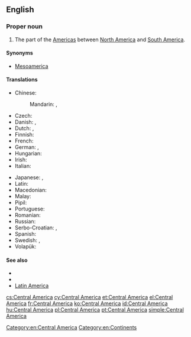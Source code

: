 ==English==

{{wikipedia}}

===Proper noun===
{{en-proper noun|head=[[central|Central]] [[America]]}}

# The part of the [[Americas]] between [[North America]] and [[South America]].

====Synonyms====
* [[Mesoamerica]]

====Translations====
{{trans-top|the part of the Americas between North America and South America}}
* Chinese:
*: Mandarin: {{t+|cmn|中美洲|tr=[[Zhōngměizhōu]]|sc=Hani}}, {{qualifier|abbreviation}} {{t+|cmn|中美|tr=[[Zhōngměi]]|sc=Hani}}
* Czech: {{t+|cs|Střední Amerika|f}}
* Danish: {{t|da|Centralamerika}}, {{t+|da|Mellemamerika}}
* Dutch: {{t+|nl|Midden-Amerika}}, {{t|nl|Centraal-Amerika}}
* Finnish: {{t+|fi|Keski-Amerikka}}
* French: {{t+|fr|Amérique centrale|f}}
* German: {{t+|de|Mittelamerika|n}}, {{t+|de|Zentralamerika|n}}
* Hungarian: {{t+|hu|Közép-Amerika}}
* Irish: {{t|ga|Meiriceá Láir|m}}
* Italian: {{t|it|America centrale|f}}
{{trans-mid}}
* Japanese: {{t|ja|中央アメリカ|tr=ちゅうおう-, Chūō Amerika|sc=Jpan}}, {{t|ja|中米|tr=ちゅうべい, Chūbei|sc=Jpan}}
* Latin: {{t|la|America Centralis}}
* Macedonian: {{t|mk|Средна Америка|f|tr=Srédna Amérika}}
* Malay: {{t|ms|Amerika Tengah}}
* Pipil: {{t|ppl|Shiktal}}
* Portuguese: {{t+|pt|América Central|f}}
* Romanian: {{t|ro|America centrală|f}}
* Russian: {{t+|ru|Центральная Америка|f|tr=Centrál'naja Amérika|sc=Cyrl}}
* Serbo-Croatian: {{t|sh|Središnja Amerika}}, {{t+|sh|Srednja Amerika}}
* Spanish: {{t+|es|Centroamérica}}
* Swedish: {{t+|sv|Centralamerika|n}}, {{t|sv|Mellanamerika}}
* Volapük: {{t+|vo|Zänoda-Merop}}
{{trans-bottom}}

====See also====
* {{list:continents/en}}
* {{list:countries of Central America/en}}
* [[Latin America]]

[[Category:en:Central America]]
[[Category:en:Continents]]

[[cs:Central America]]
[[cy:Central America]]
[[et:Central America]]
[[el:Central America]]
[[fr:Central America]]
[[ko:Central America]]
[[id:Central America]]
[[hu:Central America]]
[[pl:Central America]]
[[pt:Central America]]
[[simple:Central America]]